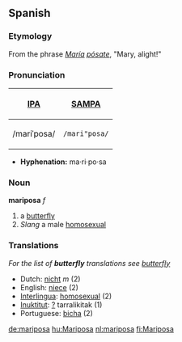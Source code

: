 ==Spanish==
===Etymology===
From the phrase ''[[María]] [[posar|pósa]]te'', "Mary, alight!" 

===Pronunciation===
{| border=1 cellpadding=5
! [[w:International Phonetic Alphabet|IPA]] !! [[w:SAMPA|SAMPA]]
|-
| /mariˈposa/ || <tt>/mari"posa/</tt>
|}

*'''Hyphenation:''' ma·ri·po·sa

=== Noun ===
'''mariposa''' ''f''
# a [[butterfly]]
# ''Slang'' a male [[homosexual]]

===Translations===
''For the list of '''butterfly''' translations see [[butterfly]]''
*Dutch: [[nicht]] ''m'' (2)
*English:  [[niece]] (2)
*[[Interlingua]]:  [[homosexual]] (2)
*[[Inuktitut]]: [[?]] tarralikitak (1)
*Portuguese:  [[bicha]] (2)

[[de:mariposa]]
[[hu:Mariposa]]
[[nl:mariposa]]
[[fi:Mariposa]]